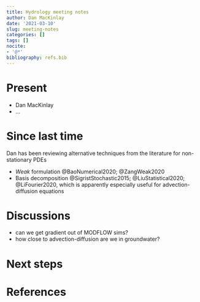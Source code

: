 ```yaml
---
title: Hydrology meeting notes
author: Dan MacKinlay
date: '2021-03-10'
slug: meeting-notes
categories: []
tags: []
nocite:
- '@*'
bibliography: refs.bib
---
```


# Present

* Dan MacKinlay
* …

# Since last time

Dan has been reviewing alternative techniques from the literature for non-stationary PDEs

* _Weak_ formulation @BaoNumerical2020; @ZangWeak2020
* Basis decomposition @SigristStochastic2015; @LiuStatistical2020; @LiFourier2020, which is apparently especially useful for advection-diffusion equations

#  Discussions

* can we get gradient out of MODFLOW sims?
* how close to advection-diffusion are we in groundwater?

# Next steps


# References

::: {#refs}
:::

